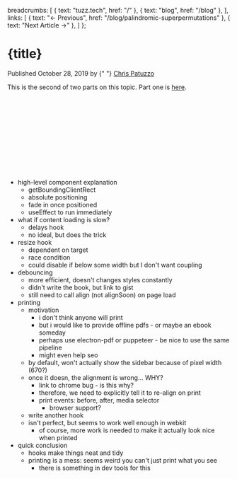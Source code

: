 

  breadcrumbs: [
    { text: "tuzz.tech", href: "/" },
    { text: "blog", href: "/blog" },
  ],
  links: [
    { text: "← Previous", href: "/blog/palindromic-superpermutations" },
    { text: "Next Article →" },
  ]
};


<Head>
  <meta property="og:title" content={title} />
  <meta property="og:url" content={`https://tuzz.tech${path}`} />
  <meta property="og:description" content={description} />
  <meta property="og:type" content="article" />

  <meta name="description" content={description} />
  <meta name="keywords" content="Chris Patuzzo,TODO" />
</Head>

<Layout title={title} navigation={navigation}>

<h1>{title}</h1>

<time dateTime="2019-10-28">Published October 28, 2019 by {" "}
<a href="https://twitter.com/chrispatuzzo">Chris Patuzzo</a>
</time>

<div className="note">
This is the second of two parts on this topic. Part one
is <a href="/blog/building-sidebar-react">here</a>.
</div>

<br/> <br/> <br/> <br/> <br/> <br/> <br/> <br/> <br/> <br/>


- high-level component explanation
  - getBoundingClientRect
  - absolute positioning
  - fade in once positioned
  - useEffect to run immediately
- what if content loading is slow?
  - delays hook
  - no ideal, but does the trick
- resize hook
  - dependent on target
  - race condition
  - could disable if below some width but I don't want coupling
- debouncing
  - more efficient, doesn't changes styles constantly
  - didn't write the book, but link to gist
  - still need to call align (not alignSoon) on page load
- printing
  - motivation
    - i don't think anyone will print
    - but i would like to provide offline pdfs - or maybe an ebook someday
    - perhaps use electron-pdf or puppeteer - be nice to use the same pipeline
    - might even help seo
  - by default, won't actually show the sidebar because of pixel width (670?)
  - once it doesn, the alignment is wrong... WHY?
    - link to chrome bug - is this why?
    - therefore, we need to explicitly tell it to re-align on print
    - print events: before, after, media selector
      - browser support?
  - write another hook
  - isn't perfect, but seems to work well enough in webkit
    - of course, more work is needed to make it actually look nice when printed
- quick conclusion
  - hooks make things neat and tidy
  - printing is a mess: seems weird you can't just print what you see
    - there is something in dev tools for this


</Layout>
